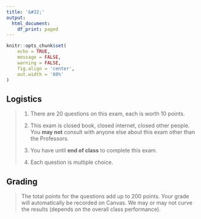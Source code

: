 ```yaml
---
title: '&#32;'
output:
  html_document:
    df_print: paged
---
```


```r
knitr::opts_chunk$set(
    echo = TRUE,
    message = FALSE, 
    warning = FALSE,
    fig.align = 'center',
    out.width = '80%'
)
```

## Logistics
>
1. There are 20 questions on this exam, each is worth 10 points. 
>
2. This exam is closed book, closed internet, closed other people. You **may not** consult with anyone else about this exam other than the Professors.
>
3. You have until **end of class** to complete this exam.
>
4. Each question is multiple choice.


## Grading 
>
The total points for the questions add up to 200 points. Your grade will automatically be recorded on Canvas. We may or may not curve the results (depends on the overall class performance).
